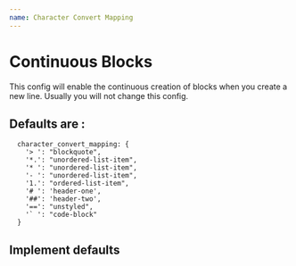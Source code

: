 ```yaml
---
name: Character Convert Mapping
---
```



# Continuous Blocks

This config will enable the continuous creation of blocks when you create a new line. 
Usually you will not change this config.


## Defaults are : 
```
  character_convert_mapping: {
    '> ': "blockquote",
    '*.': "unordered-list-item",
    '* ': "unordered-list-item",
    '- ': "unordered-list-item",
    '1.': "ordered-list-item",
    '# ': 'header-one',
    '##': 'header-two',
    '==': "unstyled",
    '` ': "code-block"
  }
```

## Implement defaults

<Playground>
  <Dante 
    character_convert_mapping={ 
      {
        '* ': "blockquote",
        '##': 'header-two'
      }
   }
  />
</Playground>
